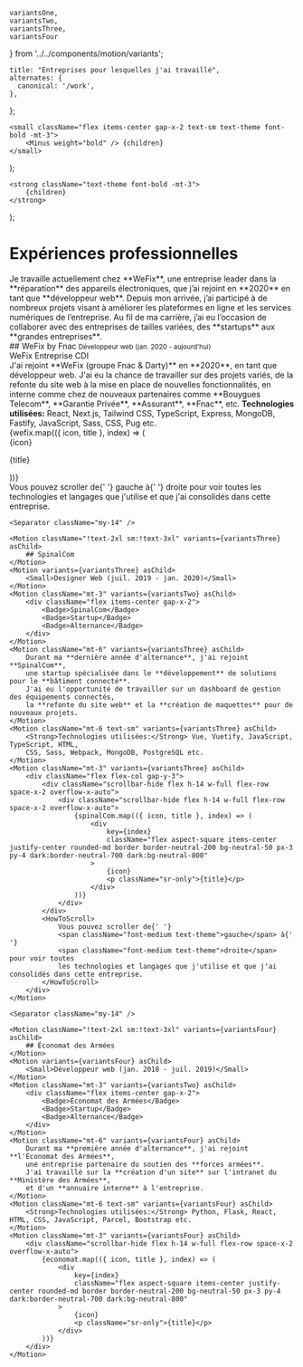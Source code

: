     variantsOne,
    variantsTwo,
    variantsThree,
    variantsFour
} from '../../components/motion/variants';


    title: "Entreprises pour lesquelles j'ai travaillé",
    alternates: {
      canonical: '/work',
    },
};

    <small className="flex items-center gap-x-2 text-sm text-theme font-bold -mt-3">
        <Minus weight="bold" /> {children}
    </small>
);

    <strong className="text-theme font-bold -mt-3">
        {children}
    </strong>
);

# Expériences professionnelles

<AnimatedNameLink />

<Motion className="mt-10" variants={variantsOne} asChild>
    Je travaille actuellement chez **WeFix**, une entreprise leader dans la **réparation** des
    appareils électroniques, que j’ai rejoint en **2020** en tant que **développeur web**.
    Depuis mon arrivée, j’ai participé à de nombreux projets visant à améliorer les plateformes
    en ligne et les services numériques de l’entreprise.
    Au fil de ma carrière, j’ai eu l’occasion de collaborer avec des
    entreprises de tailles variées, des **startups** aux **grandes entreprises**.
</Motion>

<div className="mt-14">
    <Motion className="!text-2xl sm:!text-3xl" variants={variantsTwo} asChild>
        ## WeFix by Fnac
    </Motion>
    <Motion variants={variantsTwo} asChild>
        <Small>Développeur web (jan. 2020 - aujourd'hui)</Small>
    </Motion>
    <Motion className="mt-3" variants={variantsTwo} asChild>
        <div className="flex items-center gap-x-2">
            <Badge>WeFix</Badge>
            <Badge>Entreprise</Badge>
            <Badge>CDI</Badge>
        </div>
    </Motion>
    <Motion className="mt-6" variants={variantsTwo} asChild>
        J'ai rejoint **WeFix (groupe Fnac & Darty)** en **2020**, en tant que développeur web.
        J'ai eu la chance de travailler sur des projets variés, de la refonte du site web
        à la mise en place de nouvelles fonctionnalités, en interne comme chez de nouveaux
        partenaires comme **Bouygues Telecom**, **Garantie Privée**, **Assurant**, **Fnac**, etc.
    </Motion>
    <Motion className="mt-6 text-sm" variants={variantsTwo} asChild>
        <Strong>Technologies utilisées:</Strong> React, Next.js, Tailwind CSS,
        TypeScript, Express, MongoDB, Fastify, JavaScript, Sass, CSS, Pug etc.
    </Motion>
    <Motion className="mt-3" variants={variantsTwo} asChild>
        <div className="flex flex-col gap-y-3">
            <div className="scrollbar-hide flex h-14 w-full flex-row space-x-2 overflow-x-auto">
                {wefix.map(({ icon, title }, index) => (
                    <div
                        key={index}
                        className="flex aspect-square items-center justify-center rounded-md border border-neutral-200 bg-neutral-50 px-3 py-4 dark:border-neutral-700 dark:bg-neutral-800"
                    >
                        {icon}
                        <p className="sr-only">{title}</p>
                    </div>
                ))}
            </div>
            <HowToScroll>
                Vous pouvez scroller de{' '}
                <span className="font-medium text-theme">gauche</span> à{' '}
                <span className="font-medium text-theme">droite</span> pour voir toutes
                les technologies et langages que j'utilise et que j'ai consolidés dans cette entreprise.
            </HowToScroll>
        </div>
    </Motion>

    <Separator className="my-14" />

    <Motion className="!text-2xl sm:!text-3xl" variants={variantsThree} asChild>
        ## SpinalCom
    </Motion>
    <Motion variants={variantsThree} asChild>
        <Small>Designer Web (juil. 2019 - jan. 2020)</Small>
    </Motion>
    <Motion className="mt-3" variants={variantsTwo} asChild>
        <div className="flex items-center gap-x-2">
            <Badge>SpinalCom</Badge>
            <Badge>Startup</Badge>
            <Badge>Alternance</Badge>
        </div>
    </Motion>
    <Motion className="mt-6" variants={variantsThree} asChild>
        Durant ma **dernière année d'alternance**, j'ai rejoint **SpinalCom**,
        une startup spécialisée dans le **développement** de solutions pour le **bâtiment connecté**.
        J'ai eu l'opportunité de travailler sur un dashboard de gestion des équipements connectés,
        la **refonte du site web** et la **création de maquettes** pour de nouveaux projets.
    </Motion>
    <Motion className="mt-6 text-sm" variants={variantsThree} asChild>
        <Strong>Technologies utilisées:</Strong> Vue, Vuetify, JavaScript, TypeScript, HTML,
        CSS, Sass, Webpack, MongoDB, PostgreSQL etc.
    </Motion>
    <Motion className="mt-3" variants={variantsThree} asChild>
        <div className="flex flex-col gap-y-3">
            <div className="scrollbar-hide flex h-14 w-full flex-row space-x-2 overflow-x-auto">
                <div className="scrollbar-hide flex h-14 w-full flex-row space-x-2 overflow-x-auto">
                    {spinalCom.map(({ icon, title }, index) => (
                        <div
                            key={index}
                            className="flex aspect-square items-center justify-center rounded-md border border-neutral-200 bg-neutral-50 px-3 py-4 dark:border-neutral-700 dark:bg-neutral-800"
                        >
                            {icon}
                            <p className="sr-only">{title}</p>
                        </div>
                    ))}
                </div>
            </div>
            <HowToScroll>
                Vous pouvez scroller de{' '}
                <span className="font-medium text-theme">gauche</span> à{' '}
                <span className="font-medium text-theme">droite</span> pour voir toutes
                les technologies et langages que j'utilise et que j'ai consolidés dans cette entreprise.
            </HowToScroll>
        </div>
    </Motion>

    <Separator className="my-14" />

    <Motion className="!text-2xl sm:!text-3xl" variants={variantsFour} asChild>
        ## Économat des Armées
    </Motion>
    <Motion variants={variantsFour} asChild>
        <Small>Développeur web (jan. 2018 - juil. 2019)</Small>
    </Motion>
    <Motion className="mt-3" variants={variantsTwo} asChild>
        <div className="flex items-center gap-x-2">
            <Badge>Économat des Armées</Badge>
            <Badge>Startup</Badge>
            <Badge>Alternance</Badge>
        </div>
    </Motion>
    <Motion className="mt-6" variants={variantsFour} asChild>
        Durant ma **première année d'alternance**, j'ai rejoint **l'Économat des Armées**,
        une entreprise partenaire du soutien des **forces armées**.
        J'ai travaillé sur la **création d'un site** sur l'intranet du **Ministère des Armées**,
        et d'un **annuaire interne** à l'entreprise.
    </Motion>
    <Motion className="mt-6 text-sm" variants={variantsFour} asChild>
        <Strong>Technologies utilisées:</Strong> Python, Flask, React, HTML, CSS, JavaScript, Parcel, Bootstrap etc.
    </Motion>
    <Motion className="mt-3" variants={variantsFour} asChild>
        <div className="scrollbar-hide flex h-14 w-full flex-row space-x-2 overflow-x-auto">
            {economat.map(({ icon, title }, index) => (
                <div
                    key={index}
                    className="flex aspect-square items-center justify-center rounded-md border border-neutral-200 bg-neutral-50 px-3 py-4 dark:border-neutral-700 dark:bg-neutral-800"
                >
                    {icon}
                    <p className="sr-only">{title}</p>
                </div>
            ))}
        </div>
    </Motion>
</div>
